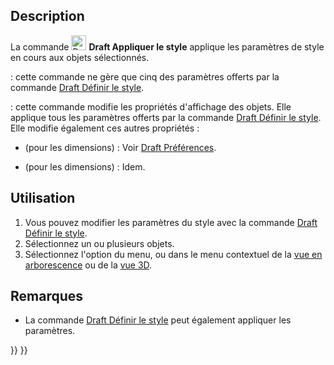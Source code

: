<languages/>

{{Docnav/fr
|[[Draft_WorkingPlaneProxy/fr|Proxy de plan de travail]]
|[[Draft_Heal/fr|Réparer]]
|[[Draft_Workbench/fr|Atelier Draft]]
|IconL=Draft_WorkingPlaneProxy.svg
|IconR=Draft_Heal.svg
|IconC=Workbench_Draft.svg
}}

{{GuiCommand/fr
|Name=Draft Apply
|Name/fr=Draft Appliquer le style
|MenuLocation=Utilitaires → Appliquer le style en cours
|Workbenches=[[Draft_Workbench/fr|Draft]]
|SeeAlso=[[Draft_SetStyle/fr|Draft Définir le style]]
}}

==Description==

La commande [[Image:Draft_ApplyStyle.svg|24px]] '''Draft Appliquer le style''' applique les paramètres de style en cours aux objets sélectionnés.

{{VersionMinus/fr|0.21}} : cette commande ne gère que cinq des paramètres offerts par la commande [[Draft_SetStyle/fr|Draft Définir le style]].

{{Version/fr|0.21}} : cette commande modifie les propriétés d'affichage des objets. Elle applique tous les paramètres offerts par la commande [[Draft_SetStyle/fr|Draft Définir le style]]. Elle modifie également ces autres propriétés :
* {{PropertyView|Decimals}} (pour les dimensions) : Voir [[Draft_Preferences/fr#Textes_et_dimensions|Draft Préférences]].
* {{PropertyView|ShowLine}} (pour les dimensions) : Idem.

<span id="Usage"></span>
==Utilisation==

# Vous pouvez modifier les paramètres du style avec la commande [[Draft_SetStyle/fr|Draft Définir le style]].
# Sélectionnez un ou plusieurs objets.
# Sélectionnez l'option {{MenuCommand|Utilitaires → [[Image:Draft_ApplyStyle.svg|16px]] Appliquer le style en cours}} du menu, ou dans le menu contextuel de la [[Tree_view/fr|vue en arborescence]] ou de la [[3D_view/fr|vue 3D]].

<span id="Notes"></span>
==Remarques==

* La commande [[Draft_SetStyle/fr|Draft Définir le style]] peut également appliquer les paramètres.


{{Docnav/fr
|[[Draft_WorkingPlaneProxy/fr|Proxy de plan de travail]]
|[[Draft_Heal/fr|Réparer]]
|[[Draft_Workbench/fr|Atelier Draft]]
|IconL=Draft_WorkingPlaneProxy.svg
|IconR=Draft_Heal.svg
|IconC=Workbench_Draft.svg
}}

{{Draft Tools navi{{#translation:}}}}
{{Userdocnavi{{#translation:}}}}